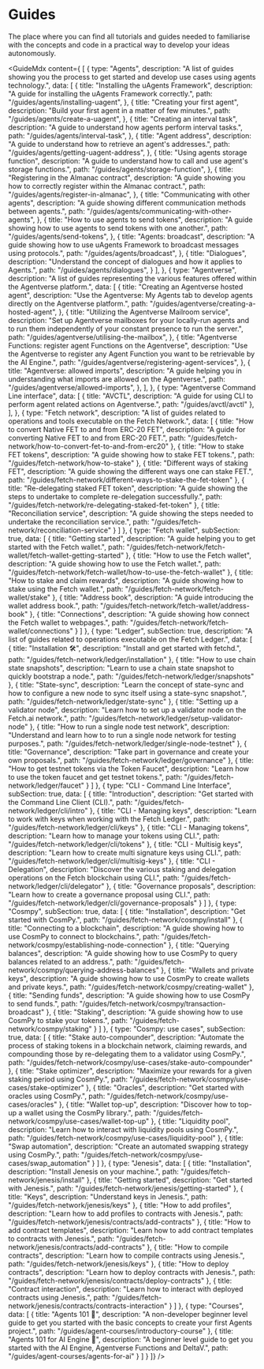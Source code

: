 # Guides

<div className="nx-text-fetch-content">
  The place where you can find all tutorials and guides needed to familiarise with the concepts and code in a practical way to develop your ideas autonomously.
</div>


<GuideMdx  content={ [
  {
    type: "Agents",
    description:
      "A list of guides showing you the process to get started and develop use cases using agents technology.",
    data: [
      {
        title: "Installing the uAgents Framework",
        description: "A guide for installing the uAgents Framework correctly.",
        path: "/guides/agents/installing-uagent",
      },
      {
        title: "Creating your first agent",
        description: "Build your first agent in a matter of few minutes.",
        path: "/guides/agents/create-a-uagent",
      },
      {
        title: "Creating an interval task",
        description: "A guide to understand how agents perform interval tasks.",
        path: "/guides/agents/interval-task",
      },
      {
        title: "Agent address",
        description:
          "A guide to understand how to retrieve an agent's addresses.",
        path: "/guides/agents/getting-uagent-address",
      },
      {
        title: "Using agents storage function",
        description:
          "A guide to understand how to call and use agent's storage functions.",
        path: "/guides/agents/storage-function",
      },
      {
        title: "Registering in the Almanac contract",
        description:
          "A guide showing you how to correctly register within the Almanac contract.",
        path: "/guides/agents/register-in-almanac",
      },
      {
        title: "Communicating with other agents",
        description:
          "A guide showing different communication methods between agents.",
        path: "/guides/agents/communicating-with-other-agents",
      },
      {
        title: "How to use agents to send tokens",
        description:
          "A guide showing how to use agents to send tokens with one another.",
        path: "/guides/agents/send-tokens",
      },
      {
        title: "Agents: broadcast",
        description:
          "A guide showing how to use uAgents Framework to broadcast messages using protocols.",
        path: "/guides/agents/broadcast",
      },
      {
        title: "Dialogues",
        description:
          "Understand the concept of dialogues and how it applies to Agents.",
        path: "/guides/agents/dialogues",
      }
    ],
  },
  {
    type: "Agentverse",
    description:
      "A list of guides representing the various features offered within the Agentverse platform.",
    data: [
      {
        title: "Creating an Agentverse hosted agent",
        description:
          "Use the Agentverse: My Agents tab to develop agents directly on the Agentverse platform.",
        path: "/guides/agentverse/creating-a-hosted-agent",
      },
      {
        title: "Utilizing the Agentverse Mailroom service",
        description:
          "Set up Agentverse mailboxes for your locally-run agents and to run them independently of your constant presence to run the server.",
        path: "/guides/agentverse/utilising-the-mailbox",
      },
      {
        title: "Agentverse Functions: register agent Functions on the Agentverse",
        description:
          "Use the Agentverse to register any Agent Function you want to be retrievable by the AI Engine.",
        path: "/guides/agentverse/registering-agent-services",
      },
      {
        title: "Agentverse: allowed imports",
        description:
          "A guide helping you in understanding what imports are allowed on the Agentverse.",
        path: "/guides/agentverse/allowed-imports",
      },
    ],
  },
  {
    type: "Agentverse Command Line interface",
    data: [
      {
        title: "AVCTL",
        description: "A guide for using CLI to perform agent related actions on Agentverse.",
        path: "/guides/avctl/avctl"
      },
    ],
  },
  {
    type: "Fetch network",
    description: "A list of guides related to operations and tools executable on the Fetch Network.",
    data: [
      {
        title: "How to convert Native FET to and from ERC-20 FET",
        description: "A guide for converting Native FET to and from ERC-20 FET.",
        path: "/guides/fetch-network/how-to-convert-fet-to-and-from-erc20"
      },
      {
        title: "How to stake FET tokens",
        description: "A guide showing how to stake FET tokens.",
        path: "/guides/fetch-network/how-to-stake"
      },
      {
        title: "Different ways of staking FET",
        description: "A guide showing the different ways one can stake FET.",
        path: "/guides/fetch-network/different-ways-to-stake-the-fet-token"
      },
      {
        title: "Re-delegating staked FET token",
        description: "A guide showing the steps to undertake to complete re-delegation successfully.",
        path: "/guides/fetch-network/re-delegating-staked-fet-token"
      },
      {
        title: "Reconciliation service",
        description: "A guide showing the steps needed to undertake the reconciliation service.",
        path: "/guides/fetch-network/reconciliation-service"
      }
    ]
  },
    {
    type: "Fetch wallet",
    subSection: true,
    data: [
      {
        title: "Getting started",
        description: "A guide helping you to get started with the Fetch wallet.",
        path: "/guides/fetch-network/fetch-wallet/fetch-wallet-getting-started"
      },
      {
        title: "How to use the Fetch wallet",
        description: "A guide showing how to use the Fetch wallet.",
        path: "/guides/fetch-network/fetch-wallet/how-to-use-the-fetch-wallet"
      },
      {
        title: "How to stake and claim rewards",
        description: "A guide showing how to stake using the Fetch wallet.",
        path: "/guides/fetch-network/fetch-wallet/stake"
      },
      {
        title: "Address book",
        description: "A guide introducing the wallet address book.",
        path: "/guides/fetch-network/fetch-wallet/address-book"
      },
      {
        title: "Connections",
        description: "A guide showing how connect the Fetch wallet to webpages.",
        path: "/guides/fetch-network/fetch-wallet/connections"
      }
    ]
  },
  {
    type: "Ledger",
    subSection: true,
    description: "A list of guides related to operations executable on the Fetch Ledger.",
    data: [
      {
        title: "Installation 🛠",
        description: "Install and get started with fetchd.",
        path: "/guides/fetch-network/ledger/installation"
      },
      {
        title: "How to use chain state snapshots",
        description: "Learn to use a chain state snapshot to quickly bootstrap a node.",
        path: "/guides/fetch-network/ledger/snapshots"
      },
      {
        title: "State-sync",
        description: "Learn the concept of state-sync and how to configure a new node to sync itself using a state-sync snapshot.",
        path: "/guides/fetch-network/ledger/state-sync"
      },
      {
        title: "Setting up a validator node",
        description: "Learn how to set up a validator node on the Fetch.ai network.",
        path: "/guides/fetch-network/ledger/setup-validator-node"
      },
      {
        title: "How to run a single node test network",
        description: "Understand and learn how to to run a single node network for testing purposes.",
        path: "/guides/fetch-network/ledger/single-node-testnet"
      },
      {
        title: "Governance",
        description: "Take part in governance and create your own proposals.",
        path: "/guides/fetch-network/ledger/governance"
      },
      {
        title: "How to get testnet tokens via the Token Faucet",
        description: "Learn how to use the token faucet and get testnet tokens.",
        path: "/guides/fetch-network/ledger/faucet"
      }
    ]
  },
  {
    type: "CLI - Command Line Interface",
    subSection: true,
    data: [
      {
        title: "Introduction",
        description: "Get started with the Command Line Client (CLI).",
        path: "/guides/fetch-network/ledger/cli/intro"
      },
      {
        title: "CLI - Managing keys",
        description: "Learn to work with keys when working with the Fetch Ledger.",
        path: "/guides/fetch-network/ledger/cli/keys"
      },
      {
        title: "CLI - Managing tokens",
        description: "Learn how to manage your tokens using CLI.",
        path: "/guides/fetch-network/ledger/cli/tokens"
      },
      {
        title: "CLI - Multisig keys",
        description: "Learn how to create multi signature keys using CLI.",
        path: "/guides/fetch-network/ledger/cli/multisig-keys"
      },
      {
        title: "CLI - Delegation",
        description: "Discover the various staking and delegation operations on the Fetch blockchain using CLI.",
        path: "/guides/fetch-network/ledger/cli/delegator"
      },
      {
        title: "Governance proposals",
        description: "Learn how to create a governance proposal using CLI.",
        path: "/guides/fetch-network/ledger/cli/governance-proposals"
      }
    ]
  },
  {
    type: "Cosmpy",
    subSection: true,
    data: [
      {
        title: "Installation",
        description: "Get started with CosmPy.",
        path: "/guides/fetch-network/cosmpy/install"
      },
      {
        title: "Connecting to a blockchain",
        description: "A guide showing how to use CosmPy to connect to blockchains.",
        path: "/guides/fetch-network/cosmpy/establishing-node-connection"
      },
      {
        title: "Querying balances",
        description: "A guide showing how to use CosmPy to query balances related to an address.",
        path: "/guides/fetch-network/cosmpy/querying-address-balances"
      },
      {
        title: "Wallets and private keys",
        description: "A guide showing how to use CosmPy to create wallets and private keys.",
        path: "/guides/fetch-network/cosmpy/creating-wallet"
      },
      {
        title: "Sending funds",
        description: "A guide showing how to use CosmPy to send funds.",
        path: "/guides/fetch-network/cosmpy/transaction-broadcast"
      },
      {
        title: "Staking",
        description: "A guide showing how to use CosmPy to stake your tokens.",
        path: "/guides/fetch-network/cosmpy/staking"
      }
    ]
  },
  {
    type: "Cosmpy: use cases",
    subSection: true,
    data: [
      {
        title: "Stake auto-compounder",
        description: "Automate the process of staking tokens in a blockchain network, claiming rewards, and compounding those by re-delegating them to a validator using CosmPy.",
        path: "/guides/fetch-network/cosmpy/use-cases/stake-auto-compounder"
      },
      {
        title: "Stake optimizer",
        description: "Maximize your rewards for a given staking period using CosmPy.",
        path: "/guides/fetch-network/cosmpy/use-cases/stake-optimizer"
      },
      {
        title: "Oracles",
        description: "Get started with oracles using CosmPy.",
        path: "/guides/fetch-network/cosmpy/use-cases/oracles"
      },
      {
        title: "Wallet top-up",
        description: "Discover how to top-up a wallet using the CosmPy library.",
        path: "/guides/fetch-network/cosmpy/use-cases/wallet-top-up"
      },
      {
        title: "Liquidity pool",
        description: "Learn how to interact with liquidity pools using CosmPy.",
        path: "/guides/fetch-network/cosmpy/use-cases/liquidity-pool"
      },
      {
        title: "Swap automation",
        description: "Create an automated swapping strategy using CosmPy.",
        path: "/guides/fetch-network/cosmpy/use-cases/swap_automation"
      }
    ]
  },
  {
    type: "Jenesis",
    data: [
      {
        title: "Installation",
        description: "Install Jenesis on your machine.",
        path: "/guides/fetch-network/jenesis/install"
      },
      {
        title: "Getting started",
        description: "Get started with Jenesis.",
        path: "/guides/fetch-network/jenesis/getting-started"
      },
      {
        title: "Keys",
        description: "Understand keys in Jenesis.",
        path: "/guides/fetch-network/jenesis/keys"
      },
      {
        title: "How to add profiles",
        description: "Learn how to add profiles to contracts with Jenesis.",
        path: "/guides/fetch-network/jenesis/contracts/add-contracts"
      },
      {
        title: "How to add contract templates",
        description: "Learn how to add contract templates to contracts with Jenesis.",
        path: "/guides/fetch-network/jenesis/contracts/add-contracts"
      },
      {
        title: "How to compile contracts",
        description: "Learn how to compile contracts using Jenesis.",
        path: "/guides/fetch-network/jenesis/keys"
      },
      {
        title: "How to deploy contracts",
        description: "Learn how to deploy contracts with Jenesis.",
        path: "/guides/fetch-network/jenesis/contracts/deploy-contracts"
      },
      {
        title: "Contract interaction",
        description: "Learn how to interact with deployed contracts using Jenesis.",
        path: "/guides/fetch-network/jenesis/contracts/contracts-interaction"
      }
    ]
  },
  {
    type: "Courses",
    data: [
      {
        title: "Agents 101 🤖️",
        description: "A non-developer beginner level guide to get you started with the basic concepts to create your first Agents project.",
        path: "/guides/agent-courses/introductory-course"
      },
      {
        title: "Agents 101 for AI Engine 🤖",
        description: "A beginner level guide to get you started with the AI Engine, Agentverse Functions and DeltaV.",
        path: "/guides/agent-courses/agents-for-ai"
      }
    ]
  }
]}
/>
